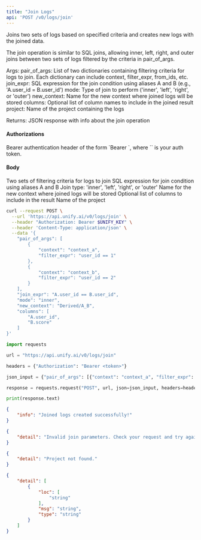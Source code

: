 ```yaml
---
title: "Join Logs"
api: 'POST /v0/logs/join'
---
```

Joins two sets of logs based on specified criteria and creates new logs with the joined data.

The join operation is similar to SQL joins, allowing inner, left, right, and outer joins
between two sets of logs filtered by the criteria in pair_of_args.

Args:
    pair_of_args: List of two dictionaries containing filtering criteria for logs to join.
                 Each dictionary can include context, filter_expr, from_ids, etc.
    join_expr: SQL expression for the join condition using aliases A and B
              (e.g., 'A.user_id = B.user_id')
    mode: Type of join to perform ('inner', 'left', 'right', or 'outer')
    new_context: Name for the new context where joined logs will be stored
    columns: Optional list of column names to include in the joined result
    project: Name of the project containing the logs

Returns:
    JSON response with info about the join operation

#### Authorizations

<ParamField header="Authorization" type="string" required="true">
  Bearer authentication header of the form `Bearer <token>`, where `<token>` is your auth token.
</ParamField>

#### Body

<ParamField body="pair_of_args" type="[object]" required="true">
Two sets of filtering criteria for logs to join
</ParamField>

<ParamField body="join_expr" type="string" required="true">
SQL expression for join condition using aliases A and B
</ParamField>

<ParamField body="mode" type="string" required="true">
Join type: 'inner', 'left', 'right', or 'outer'
</ParamField>

<ParamField body="new_context" type="string" required="true">
Name for the new context where joined logs will be stored
</ParamField>

<ParamField body="columns" type="array | null" >
Optional list of columns to include in the result
</ParamField>

<ParamField body="project" type="string" required="true">
Name of the project
</ParamField>

<RequestExample>

```bash cURL
curl --request POST \
  --url 'https://api.unify.ai/v0/logs/join' \
  --header "Authorization: Bearer $UNIFY_KEY" \
  --header 'Content-Type: application/json' \
  --data '{
    "pair_of_args": [
        {
            "context": "context_a",
            "filter_expr": "user_id == 1"
        },
        {
            "context": "context_b",
            "filter_expr": "user_id == 2"
        }
    ],
    "join_expr": "A.user_id == B.user_id",
    "mode": "inner",
    "new_context": "Derived/A_B",
    "columns": [
        "A.user_id",
        "B.score"
    ]
}'
```

```python Python
import requests

url = "https://api.unify.ai/v0/logs/join"

headers = {"Authorization": "Bearer <token>"}

json_input = {"pair_of_args": [{"context": "context_a", "filter_expr": "user_id == 1"}, {"context": "context_b", "filter_expr": "user_id == 2"}], "join_expr": "A.user_id == B.user_id", "mode": "inner", "new_context": "Derived/A_B", "columns": ["A.user_id", "B.score"]}

response = requests.request("POST", url, json=json_input, headers=headers)

print(response.text)
```

</RequestExample>
<ResponseExample>

```json 200
{
    "info": "Joined logs created successfully!"
}
```

```json 400
{
    "detail": "Invalid join parameters. Check your request and try again."
}
```

```json 404
{
    "detail": "Project not found."
}
```

```json 422
{
    "detail": [
        {
            "loc": [
                "string"
            ],
            "msg": "string",
            "type": "string"
        }
    ]
}
```

</ResponseExample>
